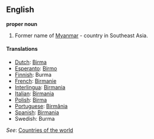 ==English==

'''proper noun'''

# Former name of [[Myanmar]] - country in Southeast Asia.


====Translations====
*[[Dutch]]: [[Birma]]
*[[Esperanto]]: [[Birmo]]
*[[Finnish]]: Burma
*[[French]]: [[Birmanie]]
*[[Interlingua]]: [[Birmania]]
*[[Italian]]: [[Birmania]]
*[[Polish]]: [[Birma]]
*[[Portuguese]]: [[Birmânia]]
*[[Spanish]]: [[Birmania]]
*Swedish: Burma

''See'': [[Countries of the world]]